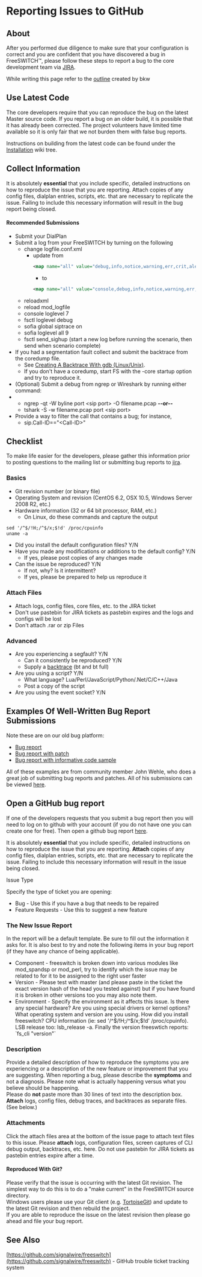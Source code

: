 
# Reporting Issues to GitHub 

 

## About

After you performed due diligence to make sure that your configuration is correct and you are confident that you have discovered a bug in FreeSWITCH™, please follow these steps to report a bug to the core development team via [JIRA](https://freeswitch.org/jira).

While writing this page refer to the [outline](https://docs.google.com/document/d/1KSlqOEozNhQdylBv3iAy4kEOVMpmFbaIJMoDngaAiQY/edit?pli=1) created by bkw

## Use Latest Code

The core developers require that you can reproduce the bug on the latest Master source code. If you report a bug on an older build, it is possible that it has already been corrected. The project volunteers have limited time available so it is only fair that we not burden them with false bug reports.

Instructions on building from the latest code can be found under the [Installation](../Installation/index.mdx#about) wiki tree.

## Collect Information

It is absolutely **essential** that you include specific, detailed instructions on how to reproduce the issue that you are reporting. Attach copies of any config files, dialplan entries, scripts, etc. that are necessary to replicate the issue. Failing to include this necessary information will result in the bug report being closed.

#### Recommended Submissions

* Submit your DialPlan
* Submit a log from your FreeSWITCH by turning on the following  
   * change logfile.conf.xml  
      * update from  
         ```xml  
         <map name="all" value="debug,info,notice,warning,err,crit,alert"/>  
         ```  
         * to  
         ```xml  
         <map name="all" value="console,debug,info,notice,warning,err,crit,alert"/>  
         ```  
   * reloadxml  
   * reload mod\_logfile  
   * console loglevel 7  
   * fsctl loglevel debug  
   * sofia global siptrace on  
   * sofia loglevel all 9  
   * fsctl send\_sighup (start a new log before running the scenario, then send when scenario complete)
* If you had a segmentation fault collect and submit the backtrace from the coredump file.  
   * See [Creating A Backtrace With gdb (Linux/Unix)](Debugging_3965831.mdx#advanced-debugging-techniques).  
   * If you don't have a coredump, start FS with the -core startup option and try to reproduce it.
* (Optional) Submit a debug from ngrep or Wireshark by running either command:
* * ngrep -qt -W byline port \<sip port> -O filename.pcap **\--or--**  
   * tshark -S -w filename.pcap port \<sip port>
* Provide a way to filter the call that contains a bug; for instance,  
   * sip.Call-ID=="\<Call-ID>"

## Checklist

To make life easier for the developers, please gather this information prior to posting questions to the mailing list or submitting bug reports to [jira](http://jira.freeswitch.org/).

### Basics

* Git revision number (or binary file)
* Operating System and revision (CentOS 6.2, OSX 10.5, Windows Server 2008 R2, etc.)
* Hardware information (32 or 64 bit processor, RAM, etc.)  
   * On Linux, do these commands and capture the output

```xml
sed '/^$/!H;/^$/x;$!d' /proc/cpuinfo
uname -a
```

* Did you install the default configuration files? Y/N
* Have you made any modifications or additions to the default config? Y/N  
   * If yes, please post copies of any changes made
* Can the issue be reproduced? Y/N  
   * If not, why? Is it intermittent?  
   * If yes, please be prepared to help us reproduce it

### Attach Files

* Attach logs, config files, core files, etc. to the JIRA ticket
* Don't use pastebin for JIRA tickets as pastebin expires and the logs and configs will be lost
* Don't attach .rar or zip Files

### Advanced

* Are you experiencing a segfault? Y/N  
   * Can it consistently be reproduced? Y/N  
   * Supply a [backtrace](Debugging_3965831.mdx#advanced-debugging-techniques) (bt and bt full)
* Are you using a script? Y/N  
   * What language? Lua/Perl/JavaScript/Python/.Net/C/C++/Java  
   * Post a copy of the script
* Are you using the event socket? Y/N

## Examples Of Well-Written Bug Report Submissions

Note these are on our old bug platform:

* [Bug report](http://jira.freeswitch.org/browse/MODLANG-88)
* [Bug report with patch](http://jira.freeswitch.org/browse/MODAPP-30)
* [Bug report with informative code sample](http://jira.freeswitch.org/browse/MDXMLINT-53)

All of these examples are from community member John Wehle, who does a great job of submitting bug reports and patches. All of his submissions can be viewed [here](http://jira.freeswitch.org/secure/IssueNavigator.jspa?reset=true&reporterSelect=specificuser&reporter=jwehle).

## Open a GitHub bug report  

If one of the developers requests that you submit a bug report then you will need to log on to github with your account (if you do not have one you can create one for free). Then open a github bug report [here](https://github.com/signalwire/freeswitch/issues/new/choose).

It is absolutely **essential** that you include specific, detailed instructions on how to reproduce the issue that you are reporting. **Attach** copies of any config files, dialplan entries, scripts, etc. that are necessary to replicate the issue. Failing to include this necessary information will result in the issue being closed.

Issue Type

  
Specify the type of ticket you are opening:

* Bug - Use this if you have a bug that needs to be repaired
* Feature Requests - Use this to suggest a new feature

### The New Issue Report

In the report will be a default template. Be sure to fill out the information it asks for. It is also best to try and note the following items in your bug report (if they have any chance of being applicable).

* Component - freeswitch is broken down into various modules like mod\_spandsp or mod\_perl, try to identify which the issue may be related to for it to be assigned to the right user faster
* Version - Please test with master (and please paste in the ticket the exact version hash of the head you tested against) but if you have found it is broken in other versions too you may also note them.
* Environment - Specify the environment as it affects this issue. Is there any special hardware? Are you using special drivers or kernel options? What operating system and version are you using. How did you install freeswitch? CPU information (ie: sed '/^$/!H;/^$/x;$!d' /proc/cpuinfo). LSB release too: lsb\_release -a. Finally the version freeswtich reports: \`fs\_cli "version"\`

### Description

Provide a detailed description of how to reproduce the symptoms you are experiencing or a description of the new feature or improvement that you are suggesting. When reporting a bug, please describe the **symptoms** and not a diagnosis. Please note what is actually happening versus what you believe should be happening.   
Please do **not** paste more than 30 lines of text into the description box.  
 **Attach** logs, config files, debug traces, and backtraces as separate files. (See below.)

### Attachments

Click the attach files area at the bottom of the issue page to attach text files to this issue. Please **attach** logs, configuration files, screen captures of CLI debug output, backtraces, etc. here. Do not use pastebin for JIRA tickets as pastebin entries expire after a time.

  
#### Reproduced With Git?

Please verify that the issue is occurring with the latest Git revision. The simplest way to do this is to do a "make current" in the FreeSWITCH source directory.  
Windows users please use your Git client (e.g. [TortoiseGit](http://code.google.com/p/tortoisegit/)) and update to the latest Git revision and then rebuild the project.  
If you are able to reproduce the issue on the latest revision then please go ahead and file your bug report.

## See Also

[https://github.com/signalwire/freeswitch](https://github.com/signalwire/freeswitch) \- GitHub trouble ticket tracking system

  

